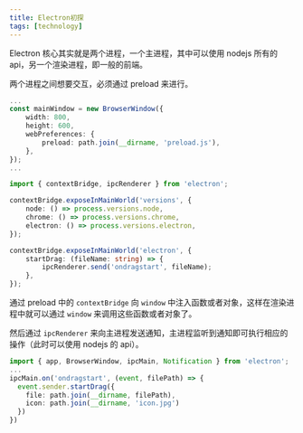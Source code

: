 ```yaml
---
title: Electron初探
tags: [technology]
---
```


Electron 核心其实就是两个进程，一个主进程，其中可以使用 nodejs 所有的 api，另一个渲染进程，即一般的前端。

两个进程之间想要交互，必须通过 preload 来进行。

```ts {5-7} title="main.ts"
...
const mainWindow = new BrowserWindow({
	width: 800,
	height: 600,
	webPreferences: {
		preload: path.join(__dirname, 'preload.js'),
	},
});
...
```

```ts {11} title="preload.ts"
import { contextBridge, ipcRenderer } from 'electron';

contextBridge.exposeInMainWorld('versions', {
	node: () => process.versions.node,
	chrome: () => process.versions.chrome,
	electron: () => process.versions.electron,
});

contextBridge.exposeInMainWorld('electron', {
	startDrag: (fileName: string) => {
		ipcRenderer.send('ondragstart', fileName);
	},
});
```

通过 preload 中的 `contextBridge` 向 `window` 中注入函数或者对象，这样在渲染进程中就可以通过 `window` 来调用这些函数或者对象了。

然后通过 `ipcRenderer` 来向主进程发送通知，主进程监听到通知即可执行相应的操作（此时可以使用 nodejs 的 api）。

```ts {3} title="main.ts"
import { app, BrowserWindow, ipcMain, Notification } from 'electron';
...
ipcMain.on('ondragstart', (event, filePath) => {
  event.sender.startDrag({
    file: path.join(__dirname, filePath),
    icon: path.join(__dirname, 'icon.jpg')
  })
})
```
